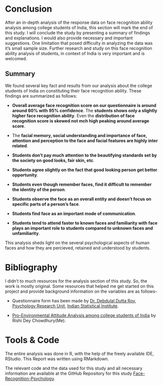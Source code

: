 # Conclusion

After an in-depth analysis of the response data on face recognition ability analysis among college students of India, this section will mark the end of this study. I will conclude the study by presenting a summary of findings and explanations. I would also provide necessary and important suggestions. One limitation that posed difficulty in analyzing the data was it's small sample size. Further research and study on this face recognition ability analysis of students, in context of India is very important and is welcomed.

## Summary

We found several key fact and results from our analysis about the college students of India on constituting their face recognition ability. These findings are summarized as follows:

-   **Overall average face recognition score on our questionnaire is around around 60% with 95% confidence**. The **students shows only a slightly higher face recognition ability**. Even the **distribution of face recognition score is skewed not mch high peaking around average score**.

-   The **facial memory, social understanding and importance of face, attention and perception to the face and facial features are highly inter related**.

-   **Students don't pay much attention to the beautifying standards set by the society on good looks, fair skin, etc**.

-   **Students agree slightly on the fact that good looking person get better opportunity**.

-   **Students even though remember faces, find it difficult to remember the identity of the person**.

-   **Students observe the face as an overall entity and doesn't focus on specific parts of a person's face**.

-   **Students find face as an important mode of communication**.

-   **Students tend to attend faster to known faces and familiarity with face plays an important role to students compared to unknown faces and unfamiliarity**.

This analysis sheds light on the several psychological aspects of human faces and how they are percieved, retained and understood by students.

# Bibliography

I didn't to much resources for the analysis section of this study. So, the work is mostly original. Some resources that helped me get started on this project and provide background information on the variables are as follows-

-   Questionnaire form has been made by [Dr. Debdulal Dutta Roy](https://www.isical.ac.in/~ddroy/), [Psychology Research Unit](https://pru.isical.ac.in/content/psychology-research-unit-0), [Indian Statistical Institute](https://www.isical.ac.in/).

- [Pro-Environmental Attitude Analysis among college students of India](https://github.com/RishiDarkDevil/Pro-Environmental-Attitude-Analysis) by Rishi Dey Chowdhury(Me).

# Tools & Code

The entire analysis was done in R, with the help of the freely available IDE, RStudio. This Report was written using RMarkdown.

The relevant code and the data used for this study and all necessary information are available at the GitHub Repository for this study [Face-Recognition-Psychology](https://github.com/RishiDarkDevil/Face-Recognition-Psychology).
